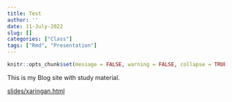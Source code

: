```yaml
---
title: Test
author: ''
date: 11-July-2022
slug: []
categories: ["Class"]
tags: ["Rmd", "Presentation"]
---
```



```r
knitr::opts_chunk$set(message = FALSE, warning = FALSE, collapse = TRUE)
```

This is my Blog site with study material.

[slides/xaringan.html](../../../20220710_Introduction/Presentation.html)
